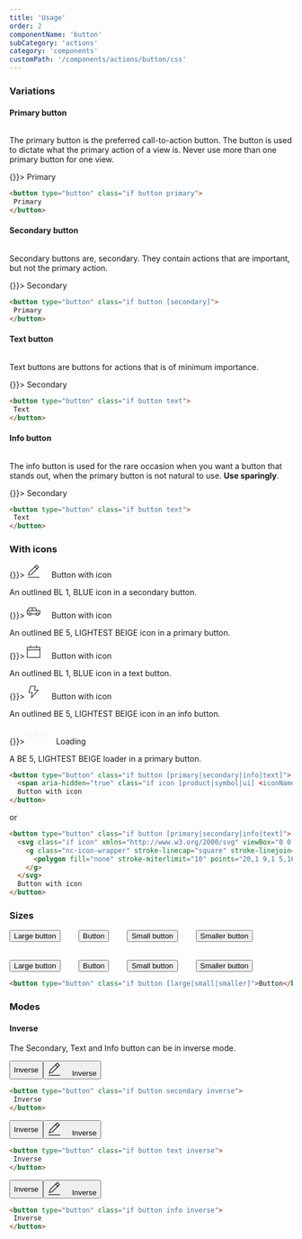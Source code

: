 ```yaml
---
title: 'Usage'
order: 2
componentName: 'button'
subCategory: 'actions'
category: 'components'
customPath: '/components/actions/button/css'
---
```



### Variations

#### Primary button


<div class="if text layout column left">
<div class="if text body">

The primary button is the preferred call-to-action button. The button is used to dictate what the primary action of a view is. Never use more than one primary button for one view.

</div>
</div>

<CodeExamples>
<CodeExample>
<Toolbox />
<Example>
<ButtonPrimary onClick={() => {}}>
  Primary
</ButtonPrimary>
</Example>
<CodeDescription>
<CodeBlock>

```html
<button type="button" class="if button primary">
 Primary
</button>
```

</CodeBlock>
</CodeDescription>
</CodeExample>
</CodeExamples>


#### Secondary button


<div class="if text layout column left">
<div class="if text body">

Secondary buttons are, secondary. They contain actions that are important, but not the primary action.

</div>
</div>


<CodeExamples>
<CodeExample>
<Toolbox />
<Example>
<ButtonSecondary onClick={() => {}}>
  Secondary
</ButtonSecondary>
</Example>
<CodeDescription>
<CodeBlock>

```html
<button type="button" class="if button [secondary]">
 Primary
</button>
```

</CodeBlock>
</CodeDescription>
</CodeExample>
</CodeExamples>

#### Text button


<div class="if text layout column left">
<div class="if text body">

Text buttons are buttons for actions that is of minimum importance.

</div>
</div>

<CodeExamples>
<CodeExample>
<Toolbox />
<Example>
<ButtonText onClick={() => {}}>
  Secondary
</ButtonText>
</Example>
<CodeDescription>
<CodeBlock>

```html
<button type="button" class="if button text">
 Text
</button>
```

</CodeBlock>
</CodeDescription>
</CodeExample>
</CodeExamples>


#### Info button




<div class="if text layout column left">
<div class="if text body">

The info button is used for the rare occasion when you want a button that stands out, when the primary button is not natural to use. <strong class="if">Use sparingly</strong>.

</div>
</div>

<CodeExamples>
<CodeExample>
<Toolbox />
<Example>
<ButtonInfo onClick={() => {}}>
  Secondary
</ButtonInfo>
</Example>
<CodeDescription>
<CodeBlock>

```html
<button type="button" class="if button text">
 Text
</button>
```

</CodeBlock>
</CodeDescription>
</CodeExample>
</CodeExamples>


### With icons

<Types>
<Type>
<Example>
<ButtonSecondary onClick={() => {}}>
<svg class="if icon" style="height:1.5rem; width:1.5rem;margin-right:1rem;" xmlns="http://www.w3.org/2000/svg" viewBox="0 0 32 32">
  <g class="nc-icon-wrapper" stroke-linecap="square" stroke-linejoin="miter" stroke-width="1.5" style="stroke: currentColor;">
    <line x1="3" y1="31" x2="29" y2="31" fill="none" stroke-miterlimit="10"/>
    <line x1="19" y1="6" x2="24" y2="11" fill="none" stroke-miterlimit="10"/>
    <polygon points="11 24 4 26 6 19 23 2 28 7 11 24" fill="none" stroke-miterlimit="10"/>
  </g>
</svg>
Button with icon</ButtonSecondary>
</Example>
<TypeDescription>

An outlined <span class="if color-badge"><span class="if color-drop" style="background-color: #0054f0;"></span>BL 1, BLUE</span> icon in a secondary button.

</TypeDescription>
</Type>
<Type>
<Example>
<ButtonPrimary onClick={() => {}}>
<svg class="if icon" style="height:1.5rem; width:1.5rem;margin-right:1rem;" xmlns="http://www.w3.org/2000/svg" viewBox="0 0 32 32">
  <g class="nc-icon-wrapper" stroke-linecap="square" stroke-linejoin="miter" stroke-width="1.5" style="stroke: currentColor;">
    <line data-cap="butt" fill="none" stroke-miterlimit="10" x1="22" y1="22" x2="10" y2="22" stroke-linecap="butt"/>
    <polyline data-cap="butt" fill="none" stroke-miterlimit="10" points="4,22 1,22 1,14 6,7 20,7 24,14 31,14 31,22 28,22 " stroke-linecap="butt"/>
    <circle fill="none" stroke-miterlimit="10" cx="7" cy="22" r="3"/>
    <circle fill="none" stroke-miterlimit="10" cx="25" cy="22" r="3"/>
    <line data-cap="butt" fill="none" stroke-miterlimit="10" x1="1" y1="14" x2="24" y2="14" stroke-linecap="butt"/>
    <line data-cap="butt" fill="none" stroke-miterlimit="10" x1="13" y1="7" x2="13" y2="14" stroke-linecap="butt"/>
  </g>
</svg>
Button with icon
</ButtonPrimary>
</Example>
<TypeDescription>

An outlined <span class="if color-badge"><span class="if color-drop" style="background-color: #FAF9F7;"></span>BE 5, LIGHTEST BEIGE</span> icon in a primary button.

</TypeDescription>
</Type>
<Type>
<Example>
<ButtonText onClick={() => {}}>
<svg class="if icon" style="height:1.5rem; width:1.5rem;margin-right:1rem;" xmlns="http://www.w3.org/2000/svg" viewBox="0 0 32 32">
  <g class="nc-icon-wrapper" stroke-linecap="square" stroke-linejoin="miter" stroke-width="1.5" style="stroke: currentColor;">
    <line x1="9" y1="1" x2="9" y2="5" fill="none" stroke-miterlimit="10"/>
    <line x1="23" y1="1" x2="23" y2="5" fill="none" stroke-miterlimit="10"/>
    <line data-cap="butt" x1="31" y1="11" x2="1" y2="11" fill="none" stroke-miterlimit="10" stroke-linecap="butt"/>
    <rect x="1" y="5" width="30" height="24" fill="none" stroke-miterlimit="10"/>
  </g>
</svg>
Button with icon</ButtonText>
</Example>
<TypeDescription>

An outlined <span class="if color-badge"><span class="if color-drop" style="background-color: #0054f0;"></span>BL 1, BLUE</span> icon in a text button.

</TypeDescription>
</Type>
<Type>
<Example>
<ButtonInfo onClick={() => {}}>
<svg class="if icon" style="height:1.5rem; width:1.5rem;margin-right:1rem;" xmlns="http://www.w3.org/2000/svg" viewBox="0 0 32 32">
  <g class="nc-icon-wrapper" stroke-linecap="square" stroke-linejoin="miter" stroke-width="1.5" style="stroke: currentColor;">
    <polygon fill="none" stroke-miterlimit="10" points="20,1 9,1 5,16 13,16 11,28 27,10 18,10 "/>
  </g>
</svg>
Button with icon</ButtonInfo>
</Example>
<TypeDescription>

An outlined <span class="if color-badge"><span class="if color-drop" style="background-color: #FAF9F7;"></span>BE 5, LIGHTEST BEIGE</span> icon in an info button.

</TypeDescription>
</Type>
<Type>
<Example>
<ButtonPrimary onClick={() => {}}>
  <svg style="height:2rem; width:2rem;margin-right:1rem;" class="if loader dots horizontal" xmlns="http://www.w3.org/2000/svg" viewBox="0 0 64 64"><g class="if svg g"><circle class="if svg circle" fill="#faf9f7" cx="8" cy="32" r="8"/><circle class="if svg circle" fill="#faf9f7" cx="32" cy="32" r="8"/><circle class="if svg circle" fill="#faf9f7" cx="56" cy="32" r="8"/></g></svg>
  Loading
</ButtonPrimary>
</Example>
<TypeDescription>

A <span class="if color-badge"><span class="if color-drop" style="background-color: #FAF9F7;"></span>BE 5, LIGHTEST BEIGE</span> loader in a primary button.

</TypeDescription>
</Type>
</Types>

```html
<button type="button" class="if button [primary|secondary|info|text]">
  <span aria-hidden="true" class="if icon [product|symbol|ui] <iconName>"></span>
  Button with icon
</button>
```

or

```html
<button type="button" class="if button [primary|secondary|info|text]">
  <svg class="if icon" xmlns="http://www.w3.org/2000/svg" viewBox="0 0 32 32">
    <g class="nc-icon-wrapper" stroke-linecap="square" stroke-linejoin="miter" stroke-width="1.5" style="stroke: currentColor;">
      <polygon fill="none" stroke-miterlimit="10" points="20,1 9,1 5,16 13,16 11,28 27,10 18,10 "/>
    </g>
  </svg>
  Button with icon
</button>
```


### Sizes


<CodeExamples>
  <CodeExample>
    <Toolbox/>
    <Example>
      <div class="if" style="display:flex;flex-wrap: wrap; grid-gap:2rem 2rem;margin-bottom: 2rem;">
        <button style="margin:0;" type="button" class="if button primary large">Large button</button>
        <button style="margin:0;" type="button" class="if button primary">Button</button>
        <button style="margin:0;" type="button" class="if button primary small">Small button</button>
        <button style="margin:0;" type="button" class="if button primary smaller">Smaller button</button>
      </div>
      <div class="if" style="display:flex;flex-wrap: wrap; grid-gap:2rem 2rem;">
        <button style="margin:0;" type="button" class="if button secondary large">Large button</button>
        <button style="margin:0;" type="button" class="if button secondary">Button</button>
        <button style="margin:0;" type="button" class="if button secondary small">Small button</button>
        <button style="margin:0;" type="button" class="if button secondary smaller">Smaller button</button>
      </div>
    </Example>
  <CodeDescription>
<CodeBlock>

```html
<button type="button" class="if button [large|small|smaller]">Button</button>
```

</CodeBlock>
  </CodeDescription>
  </CodeExample>
</CodeExamples>


### Modes

#### Inverse

<TextLayoutLeft>

The Secondary, Text and Info button can be in inverse mode.

</TextLayoutLeft>


<CodeExamples>
<CodeExample>
<Toolbox />
<Example mode="inverse">
  <div class="if" style="display:flex;">
    <button type="button" class="if button secondary inverse" style="margin-bottom: 0;">
     Inverse
    </button>
    <button type="button" class="if button secondary inverse">
    <svg class="if icon" style="height:1.5rem; width:1.5rem;margin-right:1rem;" xmlns="http://www.w3.org/2000/svg" viewBox="0 0 32 32">
      <g class="nc-icon-wrapper" stroke-linecap="square" stroke-linejoin="miter" stroke-width="1.5" style="stroke: currentColor;">
        <line x1="3" y1="31" x2="29" y2="31" fill="none" stroke-miterlimit="10"/>
        <line x1="19" y1="6" x2="24" y2="11" fill="none" stroke-miterlimit="10"/>
        <polygon points="11 24 4 26 6 19 23 2 28 7 11 24" fill="none" stroke-miterlimit="10"/>
      </g>
    </svg>
    Inverse
    </button>
  </div>
</Example>
<CodeDescription>
<CodeBlock>

```html
<button type="button" class="if button secondary inverse">
 Inverse
</button>
```

</CodeBlock>
</CodeDescription>
</CodeExample>
<CodeExample>
<Toolbox />
<Example mode="inverse">
  <div class="if" style="display:flex;">
    <button type="button" class="if button text inverse" style="margin-bottom: 0;">
     Inverse
    </button>
    <button type="button" class="if button text inverse">
    <svg class="if icon" style="height:1.5rem; width:1.5rem;margin-right:1rem;" xmlns="http://www.w3.org/2000/svg" viewBox="0 0 32 32">
      <g class="nc-icon-wrapper" stroke-linecap="square" stroke-linejoin="miter" stroke-width="1.5" style="stroke: currentColor;">
        <line x1="3" y1="31" x2="29" y2="31" fill="none" stroke-miterlimit="10"/>
        <line x1="19" y1="6" x2="24" y2="11" fill="none" stroke-miterlimit="10"/>
        <polygon points="11 24 4 26 6 19 23 2 28 7 11 24" fill="none" stroke-miterlimit="10"/>
      </g>
    </svg>
    Inverse
    </button>
  </div>
</Example>
<CodeDescription>
<CodeBlock>

```html
<button type="button" class="if button text inverse">
 Inverse
</button>
```

</CodeBlock>
</CodeDescription>
</CodeExample>
<CodeExample>
<Toolbox />
<Example mode="inverse">
  <div class="if" style="display:flex;">
    <button type="button" class="if button info inverse" style="margin-bottom: 0;">
     Inverse
    </button>
    <button type="button" class="if button info inverse">
    <svg class="if icon" style="height:1.5rem; width:1.5rem;margin-right:1rem;" xmlns="http://www.w3.org/2000/svg" viewBox="0 0 32 32">
      <g class="nc-icon-wrapper" stroke-linecap="square" stroke-linejoin="miter" stroke-width="1.5" style="stroke: currentColor;">
        <line x1="3" y1="31" x2="29" y2="31" fill="none" stroke-miterlimit="10"/>
        <line x1="19" y1="6" x2="24" y2="11" fill="none" stroke-miterlimit="10"/>
        <polygon points="11 24 4 26 6 19 23 2 28 7 11 24" fill="none" stroke-miterlimit="10"/>
      </g>
    </svg>
    Inverse
    </button>
  </div>
</Example>
<CodeDescription>
<CodeBlock>

```html
<button type="button" class="if button info inverse">
 Inverse
</button>
```

</CodeBlock>
</CodeDescription>
</CodeExample>
</CodeExamples>
